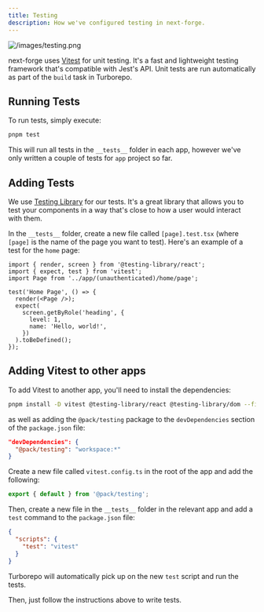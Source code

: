 ```yaml
---
title: Testing
description: How we've configured testing in next-forge.
---
```


![/images/testing.png](/images/testing.png)

next-forge uses [Vitest](https://vitest.dev/) for unit testing. It's a fast and lightweight testing framework that's compatible with Jest's API. Unit tests are run automatically as part of the `build` task in Turborepo.

## Running Tests

To run tests, simply execute:

```sh Terminal
pnpm test
```

This will run all tests in the `__tests__` folder in each app, however we've only written a couple of tests for `app` project so far.

## Adding Tests

We use [Testing Library](https://testing-library.com/) for our tests. It's a great library that allows you to test your components in a way that's close to how a user would interact with them.

In the `__tests__` folder, create a new file called `[page].test.tsx` (where `[page]` is the name of the page you want to test). Here's an example of a test for the `home` page:

```tsx apps/app/__tests__/home.test.tsx
import { render, screen } from '@testing-library/react';
import { expect, test } from 'vitest';
import Page from '../app/(unauthenticated)/home/page';

test('Home Page', () => {
  render(<Page />);
  expect(
    screen.getByRole('heading', {
      level: 1,
      name: 'Hello, world!',
    })
  ).toBeDefined();
});
```

## Adding Vitest to other apps

To add Vitest to another app, you'll need to install the dependencies:

```sh Terminal
pnpm install -D vitest @testing-library/react @testing-library/dom --filter [app]
```

as well as adding the `@pack/testing` package to the `devDependencies` section of the `package.json` file:

```json apps/[app]/package.json {2}
"devDependencies": {
  "@pack/testing": "workspace:*"
}
```

Create a new file called `vitest.config.ts` in the root of the app and add the following:

```ts apps/[app]/vitest.config.ts
export { default } from '@pack/testing';
```

Then, create a new file in the `__tests__` folder in the relevant app and add a `test` command to the `package.json` file:

```json apps/[app]/package.json {3}
{
  "scripts": {
    "test": "vitest"
  }
}
```

Turborepo will automatically pick up on the new `test` script and run the tests.

Then, just follow the instructions above to write tests.

